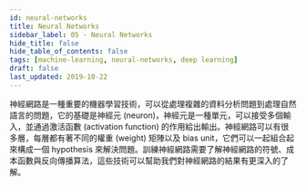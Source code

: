 ```yaml
---
id: neural-networks
title: Neural Networks
sidebar_label: 05 - Neural Networks
hide_title: false
hide_table_of_contents: false
tags: [machine-learning, neural-networks, deep learning]
draft: false
last_updated: 2019-10-22
---
```


神經網路是一種重要的機器學習技術，可以從處理複雜的資料分析問題到處理自然語言的問題，它的基礎是神經元 (neuron)，神經元是一種單元，可以接受多個輸入，並通過激活函數 (activation function) 的作用給出輸出。神經網路可以有很多層，每層都有著不同的權重 (weight) 矩陣以及 bias unit，它們可以一起組合起來構成一個 hypothesis 來解決問題。訓練神經網路需要了解神經網路的符號、成本函數與反向傳播算法，這些技術可以幫助我們對神經網路的結果有更深入的了解。


<DocCardList />
